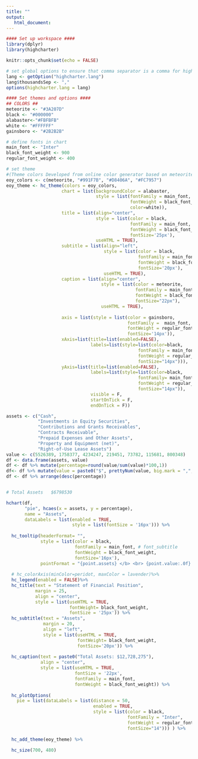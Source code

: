 ```yaml
---
title: ""
output:
   html_document:
---
```

<!-- link to Google Font -->
<link href="https://fonts.googleapis.com/css2?family=Inter:wght@100;200;300;400;500;600;700;800;900&display=swap" rel="stylesheet">

```r
#### Set up workspace ####
library(dplyr)
library(highcharter)

knitr::opts_chunk$set(echo = FALSE)

# set global options to ensure that comma separator is a comma for highchart graphs
lang <- getOption("highcharter.lang")
lang$thousandsSep <- ","
options(highcharter.lang = lang)

```

```r
#### Set themes and options ####
## COLORS ##
meteorite <- "#3A207D"
black <- "#000000"
alabaster<-"#FBFBFB"
white <- "#FFFFFF"
gainsboro <- "#2B2B2B"

# define fonts in chart
main_font <- "Inter"
black_font_weight <- 900
regular_font_weight <- 400

# set theme 
#(Theme colors Developed from online color generator based on meteorite https://mycolor.space/?hex=%233A207D&sub=1)
eoy_colors <- c(meteorite, "#991F7B", "#D8406A", "#FC7957")
eoy_theme <- hc_theme(colors = eoy_colors,
                     chart = list(backgroundColor = alabaster,
                                  style = list(fontFamily = main_font, 
                                               fontWeight = black_font_weight,
                                               color=white)),
                     title = list(align="center",
                                  style = list(color = black,
                                               fontFamily = main_font, 
                                               fontWeight = black_font_weight,
                                               fontSize='25px'),
                                  useHTML = TRUE),
                     subtitle = list(align="left",
                                     style = list(color = black,
                                                  fontFamily = main_font, 
                                                  fontWeight = black_font_weight,
                                                  fontSize='20px'),
                                     useHTML = TRUE),
                     caption = list(align="center",
                                    style = list(color = meteorite,
                                                 fontFamily = main_font, 
                                                 fontWeight = black_font_weight,
                                                 fontSize="22px"),
                                    useHTML = TRUE),
             
                     axis = list(style = list(color = gainsboro,
                                              fontFamily =  main_font,
                                              fontWeight = regular_font_weight,
                                              fontSize='14px')),
                     xAxis=list(title=list(enabled=FALSE),
                                labels=list(style=list(color=black,
                                                  fontFamily = main_font, 
                                                  fontWeight = regular_font_weight,
                                                  fontSize="14px"))),
                     yAxis=list(title=list(enabled=FALSE),
                                labels=list(style=list(color=black,
                                                  fontFamily= main_font, # font_axis_label
                                                  fontWeight = regular_font_weight,
                                                  fontSize="14px")),
                                visible = F, 
                                startOnTick = F, 
                                endOnTick = F))

```

```r
assets <- c("Cash", 
            "Investments in Equity Securities",
            "Contributions and Grants Receivables", 
            "Contracts Receivable",
            "Prepaid Expenses and Other Assets", 
            "Property and Equipment (net)", 
            "Right-of-Use Lease Assets")
value <- c(5526389, 1758377, 4234247, 219451, 73782, 115681, 800348)
df <- data.frame(assets, value)
df <- df %>% mutate(percentage=round(value/sum(value)*100,1))
df<- df %>% mutate(value = paste0("$", prettyNum(value, big.mark = ",", scientific = FALSE)))
df <- df %>% arrange(desc(percentage))


# Total Assets	 $6798530
```

```r
hchart(df,
       "pie", hcaes(x = assets, y = percentage),
       name = "Assets", 
       dataLabels = list(enabled = TRUE, 
                         style = list(fontSize = '16px'))) %>%
  
  hc_tooltip(headerFormat= "",
             style = list(color = black, 
                          fontFamily = main_font, # font_subtitle
                          fontWeight = black_font_weight,
                          fontSize='16px'),
             pointFormat = "{point.assets} </b> <br> {point.value:.0f} </b> <br> {point.percentage:.1f}%") %>%
  
  # hc_colorAxis(minColor=peridot, maxColor = lavender)%>%  
  hc_legend(enabled = FALSE)%>%
  hc_title(text = "Statement of Financial Position",
           margin = 25,
           align = "center",
           style = list(useHTML = TRUE, 
                        fontWeight= black_font_weight,  
                        fontSize = '25px')) %>% 
  hc_subtitle(text = "Assets",
              margin = 20,
              align = "left",
              style = list(useHTML = TRUE, 
                           fontWeight= black_font_weight, 
                           fontSize='20px')) %>%
  
  hc_caption(text = paste0("Total Assets: $12,728,275"),
             align = "center",
             style = list(useHTML = TRUE, 
                          fontSize = '22px', 
                          fontFamily = main_font, 
                          fontWeight = black_font_weight)) %>%
  
  hc_plotOptions(
    pie = list(dataLabels = list(distance = 50,
                                 enabled = TRUE, 
                                 style = list(color = black,
                                              fontFamily = "Inter",
                                              fontWeight = regular_font_weight,
                                              fontSize="14"))) ) %>% 
  
  hc_add_theme(eoy_theme) %>% 
  
  hc_size(700, 480)

```


<script>
  widg = document.getElementsByClassName('html-widget'); //find widgets
  for (let i = 0; i < widg.length; i++) { //loop through
    document.getElementsByClassName('highchart')[i].style.width = '100%'; //adjust width
    document.getElementsByClassName('highchart')[i].style.height = '100%'; //adjust height
  }
</script>

